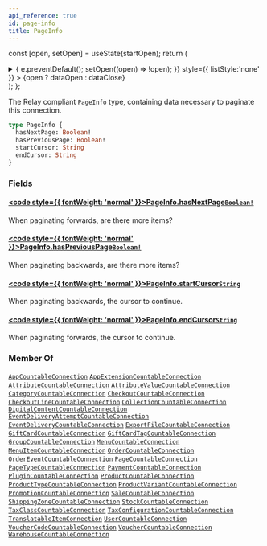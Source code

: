 ```yaml
---
api_reference: true
id: page-info
title: PageInfo
---
```






const [open, setOpen] = useState(startOpen);
return (
<details {...(open ? { open: true } : {})} className="details" style={{ border:'none', boxShadow:'none', background:'var(--ifm-background-color)' }}>
<summary
onClick={(e) => {
e.preventDefault();
setOpen((open) => !open);
}}
style={{ listStyle:'none' }} >
{open ? dataOpen : dataClose}
</summary>
{open && children}
</details>
);
};

The Relay compliant `PageInfo` type, containing data necessary to paginate this connection.

```graphql
type PageInfo {
  hasNextPage: Boolean!
  hasPreviousPage: Boolean!
  startCursor: String
  endCursor: String
}
```

### Fields

#### [<code style={{ fontWeight: 'normal' }}>PageInfo.<b>hasNextPage</b></code>](#)<Bullet />[`Boolean!`](../../../api-reference/miscellaneous/scalars/boolean.mdx) <Badge class="badge badge--secondary" text="non-null"/> <Badge class="badge badge--secondary" text="scalar"/> <Badge class="badge badge--secondary" text="miscellaneous"/>

When paginating forwards, are there more items?

#### [<code style={{ fontWeight: 'normal' }}>PageInfo.<b>hasPreviousPage</b></code>](#)<Bullet />[`Boolean!`](../../../api-reference/miscellaneous/scalars/boolean.mdx) <Badge class="badge badge--secondary" text="non-null"/> <Badge class="badge badge--secondary" text="scalar"/> <Badge class="badge badge--secondary" text="miscellaneous"/>

When paginating backwards, are there more items?

#### [<code style={{ fontWeight: 'normal' }}>PageInfo.<b>startCursor</b></code>](#)<Bullet />[`String`](../../../api-reference/miscellaneous/scalars/string.mdx) <Badge class="badge badge--secondary" text="scalar"/> <Badge class="badge badge--secondary" text="miscellaneous"/>

When paginating backwards, the cursor to continue.

#### [<code style={{ fontWeight: 'normal' }}>PageInfo.<b>endCursor</b></code>](#)<Bullet />[`String`](../../../api-reference/miscellaneous/scalars/string.mdx) <Badge class="badge badge--secondary" text="scalar"/> <Badge class="badge badge--secondary" text="miscellaneous"/>

When paginating forwards, the cursor to continue.

### Member Of

[`AppCountableConnection`](../../../api-reference/apps/objects/app-countable-connection.mdx) <Badge class="badge badge--secondary" text="object"/><Bullet />[`AppExtensionCountableConnection`](../../../api-reference/apps/objects/app-extension-countable-connection.mdx) <Badge class="badge badge--secondary" text="object"/><Bullet />[`AttributeCountableConnection`](../../../api-reference/attributes/objects/attribute-countable-connection.mdx) <Badge class="badge badge--secondary" text="object"/><Bullet />[`AttributeValueCountableConnection`](../../../api-reference/attributes/objects/attribute-value-countable-connection.mdx) <Badge class="badge badge--secondary" text="object"/><Bullet />[`CategoryCountableConnection`](../../../api-reference/products/objects/category-countable-connection.mdx) <Badge class="badge badge--secondary" text="object"/><Bullet />[`CheckoutCountableConnection`](../../../api-reference/checkout/objects/checkout-countable-connection.mdx) <Badge class="badge badge--secondary" text="object"/><Bullet />[`CheckoutLineCountableConnection`](../../../api-reference/checkout/objects/checkout-line-countable-connection.mdx) <Badge class="badge badge--secondary" text="object"/><Bullet />[`CollectionCountableConnection`](../../../api-reference/products/objects/collection-countable-connection.mdx) <Badge class="badge badge--secondary" text="object"/><Bullet />[`DigitalContentCountableConnection`](../../../api-reference/products/objects/digital-content-countable-connection.mdx) <Badge class="badge badge--secondary" text="object"/><Bullet />[`EventDeliveryAttemptCountableConnection`](../../../api-reference/miscellaneous/objects/event-delivery-attempt-countable-connection.mdx) <Badge class="badge badge--secondary" text="object"/><Bullet />[`EventDeliveryCountableConnection`](../../../api-reference/miscellaneous/objects/event-delivery-countable-connection.mdx) <Badge class="badge badge--secondary" text="object"/><Bullet />[`ExportFileCountableConnection`](../../../api-reference/miscellaneous/objects/export-file-countable-connection.mdx) <Badge class="badge badge--secondary" text="object"/><Bullet />[`GiftCardCountableConnection`](../../../api-reference/gift-cards/objects/gift-card-countable-connection.mdx) <Badge class="badge badge--secondary" text="object"/><Bullet />[`GiftCardTagCountableConnection`](../../../api-reference/gift-cards/objects/gift-card-tag-countable-connection.mdx) <Badge class="badge badge--secondary" text="object"/><Bullet />[`GroupCountableConnection`](../../../api-reference/users/objects/group-countable-connection.mdx) <Badge class="badge badge--secondary" text="object"/><Bullet />[`MenuCountableConnection`](../../../api-reference/menu/objects/menu-countable-connection.mdx) <Badge class="badge badge--secondary" text="object"/><Bullet />[`MenuItemCountableConnection`](../../../api-reference/menu/objects/menu-item-countable-connection.mdx) <Badge class="badge badge--secondary" text="object"/><Bullet />[`OrderCountableConnection`](../../../api-reference/orders/objects/order-countable-connection.mdx) <Badge class="badge badge--secondary" text="object"/><Bullet />[`OrderEventCountableConnection`](../../../api-reference/orders/objects/order-event-countable-connection.mdx) <Badge class="badge badge--secondary" text="object"/><Bullet />[`PageCountableConnection`](../../../api-reference/pages/objects/page-countable-connection.mdx) <Badge class="badge badge--secondary" text="object"/><Bullet />[`PageTypeCountableConnection`](../../../api-reference/pages/objects/page-type-countable-connection.mdx) <Badge class="badge badge--secondary" text="object"/><Bullet />[`PaymentCountableConnection`](../../../api-reference/payments/objects/payment-countable-connection.mdx) <Badge class="badge badge--secondary" text="object"/><Bullet />[`PluginCountableConnection`](../../../api-reference/miscellaneous/objects/plugin-countable-connection.mdx) <Badge class="badge badge--secondary" text="object"/><Bullet />[`ProductCountableConnection`](../../../api-reference/products/objects/product-countable-connection.mdx) <Badge class="badge badge--secondary" text="object"/><Bullet />[`ProductTypeCountableConnection`](../../../api-reference/products/objects/product-type-countable-connection.mdx) <Badge class="badge badge--secondary" text="object"/><Bullet />[`ProductVariantCountableConnection`](../../../api-reference/products/objects/product-variant-countable-connection.mdx) <Badge class="badge badge--secondary" text="object"/><Bullet />[`PromotionCountableConnection`](../../../api-reference/discounts/objects/promotion-countable-connection.mdx) <Badge class="badge badge--secondary" text="object"/><Bullet />[`SaleCountableConnection`](../../../api-reference/discounts/objects/sale-countable-connection.mdx) <Badge class="badge badge--secondary" text="object"/><Bullet />[`ShippingZoneCountableConnection`](../../../api-reference/shipping/objects/shipping-zone-countable-connection.mdx) <Badge class="badge badge--secondary" text="object"/><Bullet />[`StockCountableConnection`](../../../api-reference/products/objects/stock-countable-connection.mdx) <Badge class="badge badge--secondary" text="object"/><Bullet />[`TaxClassCountableConnection`](../../../api-reference/taxes/objects/tax-class-countable-connection.mdx) <Badge class="badge badge--secondary" text="object"/><Bullet />[`TaxConfigurationCountableConnection`](../../../api-reference/taxes/objects/tax-configuration-countable-connection.mdx) <Badge class="badge badge--secondary" text="object"/><Bullet />[`TranslatableItemConnection`](../../../api-reference/miscellaneous/objects/translatable-item-connection.mdx) <Badge class="badge badge--secondary" text="object"/><Bullet />[`UserCountableConnection`](../../../api-reference/users/objects/user-countable-connection.mdx) <Badge class="badge badge--secondary" text="object"/><Bullet />[`VoucherCodeCountableConnection`](../../../api-reference/discounts/objects/voucher-code-countable-connection.mdx) <Badge class="badge badge--secondary" text="object"/><Bullet />[`VoucherCountableConnection`](../../../api-reference/discounts/objects/voucher-countable-connection.mdx) <Badge class="badge badge--secondary" text="object"/><Bullet />[`WarehouseCountableConnection`](../../../api-reference/products/objects/warehouse-countable-connection.mdx) <Badge class="badge badge--secondary" text="object"/>
